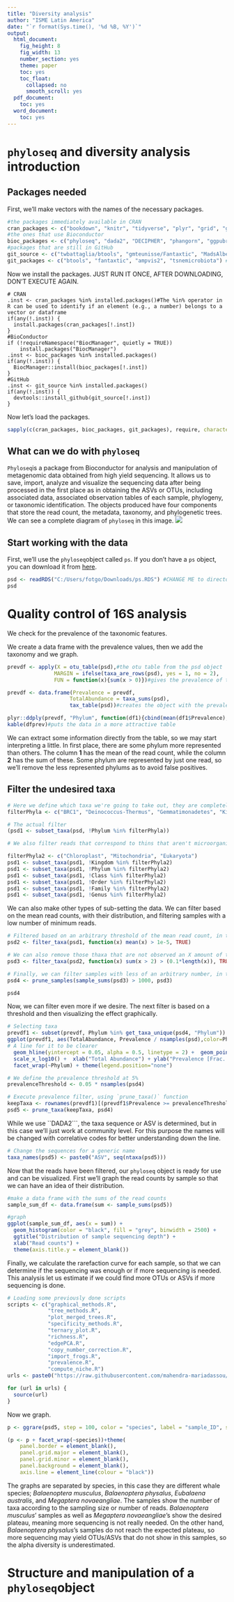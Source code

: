```yaml
---
title: "Diversity analysis"
author: "ISME Latin America"
date: "`r format(Sys.time(), '%d %B, %Y')`"
output:
  html_document: 
    fig_height: 8
    fig_width: 13
    number_section: yes
    theme: paper
    toc: yes
    toc_float:
      collapsed: no
      smooth_scroll: yes
  pdf_document:
    toc: yes
  word_document:
    toc: yes
---
```

# `phyloseq` and diversity analysis introduction

## Packages needed

First, we'll make vectors with the names of the necessary packages.
```r
#the packages immediately available in CRAN
cran_packages <- c("bookdown", "knitr", "tidyverse", "plyr", "grid", "gridExtra", "kableExtra", "xtable", "ggpubr")
#the ones that use Bioconductor
bioc_packages <- c("phyloseq", "dada2", "DECIPHER", "phangorn", "ggpubr", "BiocManager","DESeq2", "microbiome", "philr")
#packages that are still in GitHub
git_source <- c("twbattaglia/btools", "gmteunisse/Fantaxtic", "MadsAlbertsen/ampvis2", "opisthokonta/tsnemicrobiota")# fuente/nombre del paquete
git_packages <- c("btools", "fantaxtic", "ampvis2", "tsnemicrobiota") # nombre del paquete
```
Now we install the packages.
JUST RUN IT ONCE, AFTER DOWNLOADING, DON'T EXECUTE AGAIN.
```
# CRAN
.inst <- cran_packages %in% installed.packages()#The %in% operator in R can be used to identify if an element (e.g., a number) belongs to a vector or dataframe
if(any(!.inst)) {
  install.packages(cran_packages[!.inst])
}
#BioConductor
if (!requireNamespace("BiocManager", quietly = TRUE))
    install.packages("BiocManager")
.inst <- bioc_packages %in% installed.packages()
if(any(!.inst)) {
  BiocManager::install(bioc_packages[!.inst])
}
#GitHub
.inst <- git_source %in% installed.packages()
if(any(!.inst)) {
  devtools::install_github(git_source[!.inst])
}
```
Now let's load the packages.
```r
sapply(c(cran_packages, bioc_packages, git_packages), require, character.only = TRUE) #had a little trouble with phlir
```

## What can we do with `phyloseq`
`Phyloseq`is a package from Bioconductor for analysis and manipulation of metagenomic data obtained from high yield sequencing. It allows us to save, import, analyze and visualize the sequencing data after being processed in the first place as in obtaining the ASVs or OTUs, including associated data, associated observation tables of each sample, phylogeny, or taxonomic identification. The objects produced have four components that store the read count, the metadata, taxonomy, and phylogenetic trees. We can see a complete diagram of `phyloseq` in this image. 
![](http://www.castrolab.org/isme/biodiversity/images/phyloseq_structure.png)

## Start working with the data

First, we'll use the `phyloseq`object called ```ps```. If you don't have a ```ps``` object, you can download it from  [here](https://www.dropbox.com/s/df1aie9angv16gk/ps.RDS?dl=0).

```r
psd <- readRDS("C:/Users/fotgo/Downloads/ps.RDS") #CHANGE ME to directory with the object
psd
```

# Quality control of 16S analysis

We check for the prevalence of the taxonomic features.

We create a data frame with the prevalence values, then we add the taxonomy and we graph.
```r
prevdf <- apply(X = otu_table(psd),#the otu table from the psd object
               MARGIN = ifelse(taxa_are_rows(psd), yes = 1, no = 2),
               FUN = function(x){sum(x > 0)})#gives the prevalence of the otu table

prevdf <- data.frame(Prevalence = prevdf,
                    TotalAbundance = taxa_sums(psd),
                    tax_table(psd))#creates the object with the prevalence of the otu table and the taxa names of each one, also de abundance

plyr::ddply(prevdf, "Phylum", function(df1){cbind(mean(df1$Prevalence),sum(df1$Prevalence))}) -> dfprev #subsets the data from the data frame that was previously created and shows the phylum and the mean of the prevalence and the sum of said prevalence
kable(dfprev)#puts the data in a more attractive table
```


We can extract some information directly from the table, so we may start interpreting a little. In first place, there are some phylum more represented than others. The column **1** has the mean of the read count, while the column **2** has the sum of these. Some phylum are represented by just one read, so we'll remove the less represented phylums as to avoid false positives.

## Filter the undesired taxa
```r
# Here we define which taxa we're going to take out, they are completely arbitrary
filterPhyla <- c("BRC1", "Deinococcus-Thermus", "Gemmatimonadetes", "Kiritimatiellaeota", "Nanoarchaeaeota", "Ochrophyta", "Schekmanbacteria", "Ciliophora", "Spirochaetes", NA)

# The actual filter
(psd1 <- subset_taxa(psd, !Phylum %in% filterPhyla))

# We also filter reads that correspond to thins that aren't microorganisms

filterPhyla2 <- c("Chloroplast", "Mitochondria", "Eukaryota")
psd1 <- subset_taxa(psd1, !Kingdom %in% filterPhyla2)
psd1 <- subset_taxa(psd1, !Phylum %in% filterPhyla2)
psd1 <- subset_taxa(psd1, !Class %in% filterPhyla2)
psd1 <- subset_taxa(psd1, !Order %in% filterPhyla2)
psd1 <- subset_taxa(psd1, !Family %in% filterPhyla2)
psd1 <- subset_taxa(psd1, !Genus %in% filterPhyla2)
```

We can also make other types of sub-setting the data. We can filter based on the mean read counts, with their distribution, and filtering samples with a low number of minimum reads.

```r
# Filtered based on an arbitrary threshold of the mean read count, in this case we select 1e-5
psd2 <- filter_taxa(psd1, function(x) mean(x) > 1e-5, TRUE)

# We can also remove those thaxa that are not observed an X amount of times at least in 10% of the samples
psd3 <- filter_taxa(psd2, function(x) sum(x > 2) > (0.1*length(x)), TRUE)

# Finally, we can filter samples with less of an arbitrary number, in this case 1000 reads
psd4 <- prune_samples(sample_sums(psd3) > 1000, psd3)

psd4
```

Now, we can filter even more if we desire. The next filter is based on a threshold and then visualizing the effect graphically. 
```r
# Selecting taxa
prevdf1 <- subset(prevdf, Phylum %in% get_taxa_unique(psd4, "Phylum"))
ggplot(prevdf1, aes(TotalAbundance, Prevalence / nsamples(psd),color=Phylum)) +
# A line for it to be clearer
  geom_hline(yintercept = 0.05, alpha = 0.5, linetype = 2) +  geom_point(size = 2, alpha = 0.7) +
  scale_x_log10() +  xlab("Total Abundance") + ylab("Prevalence [Frac. Samples]") +
  facet_wrap(~Phylum) + theme(legend.position="none")
```
```R
# We define the prevalence threshold at 5%
prevalenceThreshold <- 0.05 * nsamples(psd4)
```
```R
# Execute prevalence filter, using `prune_taxa()` function
keepTaxa <- rownames(prevdf1)[(prevdf1$Prevalence >= prevalenceThreshold)]
psd5 <- prune_taxa(keepTaxa, psd4)
```

While we use ``DADA2```, the taxa sequence or ASV is determined, but in this case we'll just work at community level. For this purpose the names will be changed with correlative codes for better understanding down the line.

```r
# Change the sequences for a generic name
taxa_names(psd5) <- paste0("ASV", seq(ntaxa(psd5)))
```

Now that the reads have been filtered, our `phyloseq` object is ready for use and can be visualized. First we'll graph the read counts by sample so that we can have an idea of their distribution.

```r
#make a data frame with the sums of the read counts
sample_sum_df <- data.frame(sum <- sample_sums(psd5))

#graph
ggplot(sample_sum_df, aes(x = sum)) + 
  geom_histogram(color = "black", fill = "grey", binwidth = 2500) +
  ggtitle("Distribution of sample sequencing depth") + 
  xlab("Read counts") +
  theme(axis.title.y = element_blank()) 
```

Finally, we calculate the rarefaction curve for each sample, so that we can determine if the sequencing was enough or if more sequencing is needed. This analysis let us estimate if we could find more OTUs or ASVs if more sequencing is done.

```r
# Loading some previously done scripts
scripts <- c("graphical_methods.R",
             "tree_methods.R",
             "plot_merged_trees.R",
             "specificity_methods.R",
             "ternary_plot.R",
             "richness.R",
             "edgePCA.R",
             "copy_number_correction.R",
             "import_frogs.R",
             "prevalence.R",
             "compute_niche.R")
urls <- paste0("https://raw.githubusercontent.com/mahendra-mariadassou/phyloseq-extended/master/R/", scripts)

for (url in urls) {
  source(url)
}
```

Now we graph.

```r
p <- ggrare(psd5, step = 100, color = "species", label = "sample_ID", se = TRUE)
```
```r
(p <- p + facet_wrap(~species))+theme(
    panel.border = element_blank(),
    panel.grid.major = element_blank(),
    panel.grid.minor = element_blank(),
    panel.background = element_blank(),
    axis.line = element_line(colour = "black"))
```


The graphs are separated by species, in this case they are different whale species; *Balaenoptera musculus*, *Balaenoptera physalus*, *Eubalaena australis*, and *Megaptera novaeangliae*. The samples show the number of taxa according to the sampling size or number of reads. *Balaenoptera musculus*' samples as well as *Megaptera novaeangliae*'s show the desired plateau, meaning more sequencing is not really needed. On the other hand, *Balaenoptera physalus*'s samples do not reach the expected plateau, so more sequencing may yield OTUs/ASVs that do not show in this samples, so the alpha diversity is underestimated.

# Structure and manipulation of a `phyloseq`object












